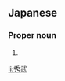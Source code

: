 ==Japanese==
{{ja-kanjitab|ひで|たけ}}

===Proper noun===
{{ja-pos|proper|ひでたけ}}

# {{given name|male|lang=ja|sort=ひでたけ}}

[[li:秀武]]